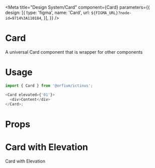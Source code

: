 
<Meta
    title="Design System/Card"
    component={Card}
    parameters={{
        design: [{
            type: 'figma',
            name: 'Card',
            url: `${FIGMA_URL}?node-id=9714%3A110184`,
        }],
    }} />

# Card

A universal Card component that is wrapper for other components

# Usage

```js
import { Card } from '@orfium/ictinus';

<Card elevated={'01'}>
  <div>Content</div>
</Card>;
```

# Props

<Props of={Card} />

# Card with Elevation

Card with Elevation

<Preview>
  <Story name="Card with elevation">
    <Stack>
      <CardShowcase
        elevated={select('elevated', [undefined, '01', '02', '03', '04'], '01')}
        transparent={boolean('transparent', false)}
        radius={select('radius', [undefined, 'xsm', 'sm', 'md', 'lg', 'xl'])}
      />
    </Stack>
  </Story>
</Preview>
